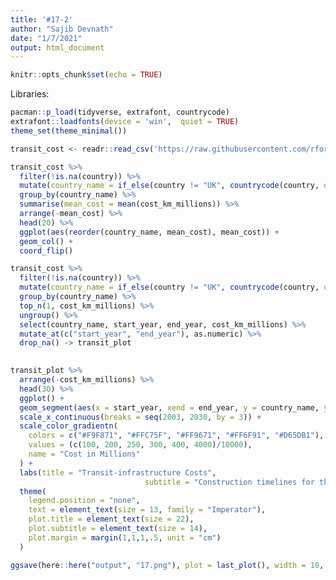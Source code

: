 ```yaml
---
title: '#17-2'
author: "Sajib Devnath"
date: "1/7/2021"
output: html_document
---
```


```r
knitr::opts_chunk$set(echo = TRUE)
```


Libraries:

```r
pacman::p_load(tidyverse, extrafont, countrycode)
extrafont::loadfonts(device = 'win',  quiet = TRUE)
theme_set(theme_minimal())
```



```r
transit_cost <- readr::read_csv('https://raw.githubusercontent.com/rfordatascience/tidytuesday/master/data/2021/2021-01-05/transit_cost.csv')

```

```r
transit_cost %>% 
  filter(!is.na(country)) %>% 
  mutate(country_name = if_else(country != "UK", countrycode(country, origin = "iso2c", destination = "country.name", warn = FALSE), "United Kingdom")) %>% 
  group_by(country_name) %>% 
  summarise(mean_cost = mean(cost_km_millions)) %>% 
  arrange(-mean_cost) %>% 
  head(20) %>% 
  ggplot(aes(reorder(country_name, mean_cost), mean_cost)) +
  geom_col() +
  coord_flip()
```




```r
transit_cost %>% 
  filter(!is.na(country)) %>% 
  mutate(country_name = if_else(country != "UK", countrycode(country, origin = "iso2c", destination = "country.name", warn = FALSE), "United Kingdom")) %>% 
  group_by(country_name) %>% 
  top_n(1, cost_km_millions) %>% 
  ungroup() %>% 
  select(country_name, start_year, end_year, cost_km_millions) %>% 
  mutate_at(c("start_year", "end_year"), as.numeric) %>% 
  drop_na() -> transit_plot
  
```

```r
transit_plot %>% 
  arrange(-cost_km_millions) %>% 
  head(30) %>% 
  ggplot() +
  geom_segment(aes(x = start_year, xend = end_year, y = country_name, yend = country_name, color = cost_km_millions), size = 4) +
  scale_x_continuous(breaks = seq(2003, 2030, by = 3)) +
  scale_color_gradientn(
    colors = c("#F9F871", "#FFC75F", "#FF9671", "#FF6F91", "#D65DB1"),
    values = (c(100, 200, 250, 300, 400, 4000)/10000),
    name = "Cost in Millions"
  ) +
  labs(title = "Transit-infrastructure Costs", 
                              subtitle = "Construction timelines for the most expensive transit-infrastructure \nprojects in each country", x = "", y = "") +
  theme(
    legend.position = "none",
    text = element_text(size = 13, family = "Imperator"),
    plot.title = element_text(size = 22),
    plot.subtitle = element_text(size = 14),
    plot.margin = margin(1,1,1,.5, unit = "cm")
  )
```


```r
ggsave(here::here("output", "17.png"), plot = last_plot(), width = 10, height = 10, type="cairo", dpi = 600)
```





























